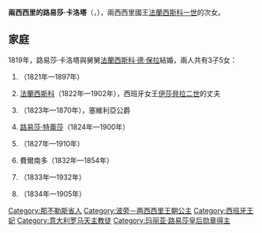 {{Multiple issues|
{{Expand language|1=en|time=2020-10-14T12:50:28+00:00}}
{{Unreferenced|time=2020-10-14T12:50:28+00:00}}
}}
{{Infobox royalty
| name         = 兩西西里的路易莎·卡洛塔
| image        = López Portaña, Vicente - Princess Luisa Carlota de Borbón-Dos Sicilias - Google Art Project.jpg
| birth_date   = {{birth date|1804|10|24|df=y}}
| birth_place  = [[那不勒斯|那不勒斯]]
| death_date   = {{death date and age|1844|1|29|1804|10|24|df=y}}
| death_place  = [[馬德里|馬德里]]
| burial_place = [[埃斯科里亞爾修道院|埃斯科里亞爾修道院]]
| house        = [[西班牙波旁王朝|西班牙波旁王朝]]
| father       = [[弗朗切斯科一世_(两西西里)|法蘭西斯科一世]]
| mother       = [[波旁的瑪麗亞·伊莎貝爾_(1789年－1848年)|西班牙的瑪麗亞·伊莎貝爾]]
| religion     = [[羅馬天主教|羅馬天主教]]
}}
'''兩西西里的路易莎·卡洛塔'''（{{lang-it|Luisa Carlotta di Borbone-Due Sicilie}}，{{bd|1804年|10月24日|1844年|1月29日}}），兩西西里國王[[弗朗切斯科一世_(两西西里)|法蘭西斯科一世]]的次女。

== 家庭 ==
1819年，路易莎·卡洛塔與舅舅[[法蘭西斯科·德·保拉·德·波旁|法蘭西斯科·德·保拉]]結婚，兩人共有3子5女：
# {{le|伊莎貝爾·費爾南達·德·波旁|Infanta Isabel Fernanda of Spain|伊莎貝爾·費爾南達}}（1821年—1897年）
# [[弗朗西斯科_(加的斯公爵)|法蘭西斯科]]（1822年—1902年），西班牙女王[[伊莎贝拉二世_(西班牙)|伊莎貝拉二世]]的丈夫
# {{le|恩里克 (塞維利亞公爵)|Infante Enrique, Duke of Seville|恩里克}}（1823年—1870年），塞維利亞公爵
# [[路易莎·特蕾莎·德·波旁|路易莎·特蕾莎]]（1824年—1900年）
# {{le|約瑟法·費爾南達·德·波旁|Infanta Josefina Fernanda of Spain|約瑟法·費爾南達}}（1827年—1910年）
# 費爾南多（1832年—1854年）
# {{le|瑪麗亞·克里斯蒂娜·德·波旁 (1833-1902)|Infanta María Cristina of Spain (1833–1902)|瑪麗亞·克里斯蒂娜}}（1833年—1932年）
# {{le|艾瑪莉亞·德·波旁|Infanta Amalia of Spain|艾瑪莉亞}}（1834年—1905年）

[[Category:那不勒斯省人|Category:那不勒斯省人]]
[[Category:波旁－两西西里王朝公主|Category:波旁－两西西里王朝公主]]
[[Category:西班牙王妃|Category:西班牙王妃]]
[[Category:意大利罗马天主教徒|Category:意大利罗马天主教徒]]
[[Category:玛丽亚·路易莎皇后勋章得主|Category:玛丽亚·路易莎皇后勋章得主]]